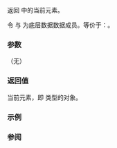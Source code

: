 {{cpp/ranges/slide_view/iterator/title|operator*}}
{{cpp/ranges/slide_view/navbar}}

{{ddcl|since=c++23|
constexpr auto operator*() const;
}}

返回 {{tt|slide_view}} 中的当前元素。

令 {{rlpi|/#数据成员|current_}} 与 {{rlpi|/#数据成员|n_}} 为底层数据数据成员。等价于：{{c|return views::counted(current_, n_)}}。

===参数===
（无）

===返回值===
当前元素，即 {{rlpi|/#成员类型|value_type}} 类型的对象。

===示例===
{{example
|code=
|output=
}}

===参阅===
{{dsc begin}}
{{dsc mem fun|cpp/ranges/slide_view/iterator/operator_at|title=operator[]|按索引访问元素|notes={{mark c++23}}}}
{{dsc end}}

{{langlinks|de|en|es|ja|ru}}